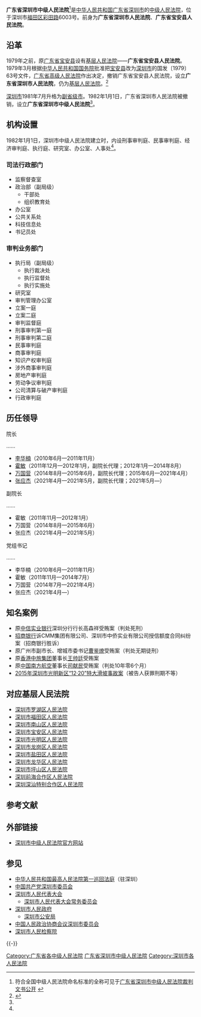 {{Dablink|[[深圳市中院|深圳市中院]]、[[深圳市中级人民法院|深圳市中级人民法院]]重定向至此。}}
{{Expand|time=2015-10-22T05:10:34+00:00}}
{{Infobox PRCG
|机构名称=广东省深圳市中级人民法院
|加挂牌子=深圳破产法庭<br>深圳知识产权法庭
|标志1=National Emblem of the People's Republic of China (2).svg 
|image1=深圳市中级人民法院大楼.jpg
|caption1=办公大楼
|职位1=院长
|人员1=张应杰
|衔级1=
|职位2=
|人员2=
|上诉法院=[[广东省高级人民法院|广东省高级人民法院]]
|业务上级=[[广东省高级人民法院|广东省高级人民法院]]
|组织上级=[[深圳市人民代表大会|深圳市人民代表大会]]<br />[[深圳市人民代表大会常务委员会|深圳市人民代表大会常务委员会]]
|中共上级=[[中国共产党深圳市委员会|中国共产党深圳市委员会]]
|中共本级 = 中国共产党广东省深圳市中级人民法院党组
|机构类型=[[中级人民法院|中级人民法院]]
|行政级别=正地厅级
|授权法源=[[中华人民共和国宪法|中华人民共和国宪法]]
|组织法规=[[中华人民共和国人民法院组织法|中华人民共和国人民法院组织法]]
|地址1=[[广东省|广东省]][[深圳市|深圳市]][[福田区|福田区]][[彩田路|彩田路]]6003号
|邮编1=518036
|电话1={{Tel|86|755|83535000}}
|邮编2=518008
|电话2＝{{Tel|86|755|83535000}}
|官网=[http://www.szcourt.gov.cn/ 深圳市中级人民法院]
|人数2 = 3
|场所2 = 刑事审判区
|地址2 = [[广东省|广东省]][[深圳市|深圳市]][[南山区|南山区]]深云路10号
|时期1 =？－1979年3月
|机构1= 广东省宝安县人民法院
|时期2 = 1979年3月－<br />1981年12月31日
|机构2 = 广东省深圳市人民法院
|时期3 = 1982年1月1日<br />至今
|机构3 = '''广东省深圳市中级人民法院'''
|A = [[File:Flag_of_the_Chinese_Communist_Party.svg|21px]] [[中国共产党|中国共产党]]
|a=[[中国共产党深圳市委员会|深圳市委员会]]
|b={{Flagicon|PRC}} [[深圳市人民代表大会|深圳市人民代表大会]]
|C={{Flagicon|PRC}} [[深圳市人民代表大会|深圳市人民代表大会]]
|c=[[深圳市人民代表大会常务委员会|常务委员会]]
|D={{Flagicon|PRC}} [[中华人民共和国人民检察院|法律监督机关]]
|d=[[深圳市人民检察院|深圳市人民检察院]]
}}

'''广东省深圳市中级人民法院'''<ref>符合全国中级人民法院命名标准的全称可见于[http://ssfw.szcourt.gov.cn/frontend/anjiangongkai/JudgeDocument/25?ajlb=&fydm=440300&page=0&pageLimit=10&caseNo= 广东省深圳市中级人民法院裁判文书公开] {{Wayback|url=http://ssfw.szcourt.gov.cn/frontend/anjiangongkai/JudgeDocument/25?ajlb=&fydm=440300&page=0&pageLimit=10&caseNo= |date=20171228152455 }}</ref>是[[中华人民共和国|中华人民共和国]][[广东省|广东省]][[深圳市|深圳市]]的[[中级人民法院|中级人民法院]]，位于深圳市[[福田区|福田区]][[彩田路|彩田路]]6003号。前身为'''广东省深圳市人民法院'''、'''广东省宝安县人民法院'''。

==沿革==
1979年之前，原[[广东省|广东省]][[宝安县|宝安县]]设有[[基层人民法院|基层人民法院]]——'''广东省宝安县人民法院'''。1979年3月根据[[中华人民共和国国务院|中华人民共和国国务院]]批准把[[宝安县|宝安县]]改为[[深圳市|深圳市]]的国发〔1979〕63号文件，[[广东省高级人民法院|广东省高级人民法院]]作出决定，撤销广东省宝安县人民法院，设立'''广东省深圳市人民法院'''，仍为[[基层人民法院|基层人民法院]]。<ref name="gk">{{cite web |url = http://www.szcourt.gov.cn/sfgk/kgjs/fygk/2014/11/21142335483.html |title = 深圳市中级人民法院简介 |publisher = 深圳市中级人民法院 |date = 2014-11-21 |access-date = 2015-10-16 |archive-url = https://web.archive.org/web/20150918092020/http://www.szcourt.gov.cn/sfgk/kgjs/fygk/2014/11/21142335483.html |archive-date = 2015-09-18 |dead-url = yes }}</ref>

[[深圳市|深圳市]]1981年7月升格为[[副省级市|副省级市]]。1982年1月1日，广东省深圳市人民法院被撤销，设立'''广东省深圳市中级人民法院'''<ref name="gk" />。

== 机构设置 ==
1982年1月1日，深圳市中级人民法院建立时，内设刑事审判庭、民事审判庭、经济审判庭、执行庭、研究室、办公室、人事处<ref name="gk" />。

===司法行政部门===
*监察督查室
*政治部（副局级）
**干部处
**组织教育处
*办公室
*公共关系处
*科技信息处
*书记员处

===审判业务部门===
*执行局（副局级）
**执行裁决处
**执行监督处
**执行实施处
*研究室
*审判管理办公室
*立案一庭
*立案二庭
*审判监督庭
*刑事审判第一庭
*刑事审判第二庭
*民事审判庭
*商事审判庭
*知识产权审判庭
*涉外商事审判庭
*房地产审判庭
*劳动争议审判庭
*公司清算与破产审判庭
*行政审判庭

==历任领导==
{{col-begin}}
{{col-2}}
; 院长

……
*[[李华楠|李华楠]]（2010年6月—2011年11月）
*[[霍敏|霍敏]]（2011年12月—2012年1月，副院长代理；2012年1月—2014年8月）
*[[万国营|万国营]]（2014年8月—2015年6月，副院长代理；2015年6月—2021年4月）
*[[张应杰|张应杰]]（2021年4月—2021年5月，副院长代理；2021年5月—）

; 副院长

……
*霍敏（2011年11月—2012年1月）
*万国营（2014年8月—2015年6月）
*张应杰（2021年4月—2021年5月）

{{col-2}}
; 党组书记

……
*李华楠（2010年6月—2011年11月）
*霍敏（2011年11月—2014年7月）
*万国营（2014年7月—2021年4月）
*张应杰（2021年4月—）
{{col-end}}

==知名案例==
* 原[[中信实业银行|中信实业银行]]深圳分行行长高森祥受贿案（判处死刑）
* [[招商银行|招商银行]]诉CMM集团有限公司、深圳市中侨实业有限公司授信额度合同纠纷案（招商银行胜诉）
* 原广州市副市长、增城市委书记[[曹鉴燎|曹鉴燎]]受贿案（判处无期徒刑）
* 原[[香港中旅集团|香港中旅集团]]董事长[[王帅廷|王帅廷]]受贿案
* 原[[中国南方航空|中国南方航空]]董事长[[司献民|司献民]]受贿案（判处10年零6个月）
*[[2015年深圳滑坡事故|2015年深圳市光明新区“12·20”特大滑坡事故案]]（被告人获罪刑期不等）

==对应基层人民法院==
*[[深圳市罗湖区人民法院|深圳市罗湖区人民法院]]
*[[深圳市福田区人民法院|深圳市福田区人民法院]]
*[[深圳市南山区人民法院|深圳市南山区人民法院]]
*[[深圳市宝安区人民法院|深圳市宝安区人民法院]]
*[[深圳市光明区人民法院|深圳市光明区人民法院]]
*[[深圳市龙岗区人民法院|深圳市龙岗区人民法院]]
*[[深圳市盐田区人民法院|深圳市盐田区人民法院]]
*[[深圳市龙华区人民法院|深圳市龙华区人民法院]]
*[[深圳市坪山区人民法院|深圳市坪山区人民法院]]
*[[深圳前海合作区人民法院|深圳前海合作区人民法院]]
*[[深圳深汕特别合作区人民法院|深圳深汕特别合作区人民法院]]

==参考文献==
{{Reflist}}

== 外部链接 ==
* [http://www.szcourt.gov.cn/ 深圳市中级人民法院官方网站] {{Wayback|url=http://www.szcourt.gov.cn/ |date=20100505024541 }} 

== 参见 ==
{{Portal box|中华人民共和国|法律|广东|深圳}}
* [[中华人民共和国最高人民法院第一巡回法庭|中华人民共和国最高人民法院第一巡回法庭]]（驻深圳）
* [[中国共产党深圳市委员会|中国共产党深圳市委员会]]
* [[深圳市人民代表大会|深圳市人民代表大会]]
** [[深圳市人民代表大会常务委员会|深圳市人民代表大会常务委员会]]
* [[深圳市人民政府|深圳市人民政府]]
** [[深圳市公安局|深圳市公安局]]
* [[中国人民政治协商会议深圳市委员会|中国人民政治协商会议深圳市委员会]]
* [[深圳市人民检察院|深圳市人民检察院]]

{{-}}
{{中华人民共和国法院|地}}

[[Category:广东省各中级人民法院|Category:广东省各中级人民法院]]
[[Category:广东省深圳市中级人民法院|]]
[[Category:深圳市各人民法院|Category:深圳市各人民法院]]